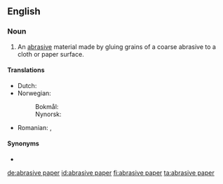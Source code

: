 ==English==

===Noun===
{{en-noun|-}}

# An [[abrasive]] material made by gluing grains of a coarse abrasive to a cloth or paper surface.

====Translations====
{{trans-top|abrasive material}}
* Dutch: {{t+|nl|schuurpapier|n}}
* Norwegian:
*: Bokmål: {{t|nb|slipepapir|n}}
*: Nynorsk: {{t|nn|slipepapir|n}}
{{trans-mid}}
* Romanian: {{t|ro|hârtie abrazivă|f}}, {{t+|ro|șmirghel|n}}
{{trans-bottom}}

====Synonyms====
* {{l|en|sandpaper}}

[[de:abrasive paper]]
[[id:abrasive paper]]
[[fi:abrasive paper]]
[[ta:abrasive paper]]